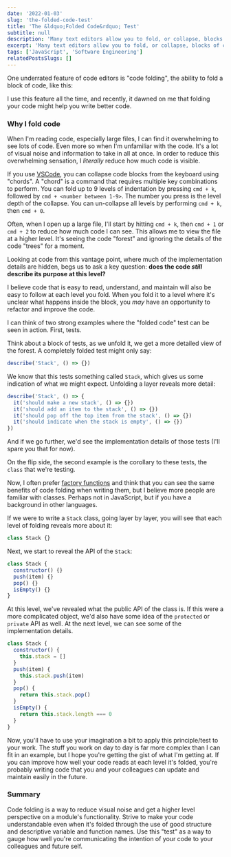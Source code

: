 ```yaml
---
date: '2022-01-03'
slug: 'the-folded-code-test'
title: 'The &ldquo;Folded Code&rdquo; Test'
subtitle: null
description: 'Many text editors allow you to fold, or collapse, blocks of code. I believe we can improve the design of our code by using this to our advantage.'
excerpt: 'Many text editors allow you to fold, or collapse, blocks of code. I believe we can improve the design of our code by using this to our advantage.'
tags: ['JavaScript', 'Software Engineering']
relatedPostsSlugs: []
---
```


One underrated feature of code editors is "code folding", the ability to fold a block of code, like this:

<div class="mb-4">
  <Gif
    alt="Animation of VSCode collapsing blocks of code from multiple lines, into a single line"
    gifSrc="/images/folding-code.gif"
    staticSrc="/images/code-folded-static.jpg"
  />
</div>

I use this feature all the time, and recently, it dawned on me that folding your code might help you write better code.

### Why I fold code

When I'm reading code, especially large files, I can find it overwhelming to see lots of code. Even more so when I'm unfamiliar with the code. It's a lot of visual noise and information to take in all at once. In order to reduce this overwhelming sensation, I _literally_ reduce how much code is visible.

If you use [VSCode](https://code.visualstudio.com/), you can collapse code blocks from the keyboard using "chords". A "chord" is a command that requires multiple key combinations to perform. You can fold up to 9 levels of indentation by pressing `cmd + k`, followed by `cmd + <number between 1-9>`. <Marker content="I work on a Mac, please convert <code>cmd</code> to <code>ctrl</code> if you are a Windows user." /> The number you press is the level depth of the collapse. You can un-collapse all levels by performing `cmd + k`, then `cmd + 0`.

Often, when I open up a large file, I'll start by hitting `cmd + k`, then `cmd + 1` or `cmd + 2` to reduce how much code I can see. This allows me to view the file at a higher level. It's seeing the code "forest" and ignoring the details of the code "trees" for a moment.

Looking at code from this vantage point, where much of the implementation details are hidden, begs us to ask a key question: **does the code _still_ describe its purpose at this level?**

I believe <Marker content="Yes, this is my <em>opinion</em>" /> code that is easy to read, understand, and maintain will also be easy to follow at each level you fold. When you fold it to a level where it's unclear what happens inside the block, you _may_ have an opportunity to refactor and improve the code.

I can think of two strong examples where the "folded code" test can be seen in action. First, tests.

Think about a block of tests, as we unfold it, we get a more detailed view of the forest. A completely folded test might only say:

```javascript
describe('Stack', () => {})
```

We know that this tests something called `Stack`, which gives us some indication of what we might expect. Unfolding a layer reveals more detail:

```javascript
describe('Stack', () => {
  it('should make a new stack', () => {})
  it('should add an item to the stack', () => {})
  it('should pop off the top item from the stack', () => {})
  it('should indicate when the stack is empty', () => {})
})
```

And if we go further, we'd see the implementation details of those tests (I'll spare you that for now).

On the flip side, the second example is the corollary to these tests, the `class` that we're testing.

Now, I often prefer [factory functions](what-is-a-factory-function) and think that you can see the same benefits of code folding when writing them, but I believe more people are familiar with classes. Perhaps not in JavaScript, but if you have a background in other languages.

If we were to write a `Stack` class, going layer by layer, you will see that each level of folding reveals more about it:

```javascript
class Stack {}
```

Next, we start to reveal the API of the `Stack`:

```javascript
class Stack {
  constructor() {}
  push(item) {}
  pop() {}
  isEmpty() {}
}
```

At this level, we've revealed what the public API of the class is. If this were a more complicated object, we'd also have some idea of the `protected` or `private` API as well. At the next level, we can see some of the implementation details.

```javascript
class Stack {
  constructor() {
    this.stack = []
  }
  push(item) {
    this.stack.push(item)
  }
  pop() {
    return this.stack.pop()
  }
  isEmpty() {
    return this.stack.length === 0
  }
}
```

Now, you'll have to use your imagination a bit to apply this principle/test <Marker content="Honestly, I don't know what it is. Just a thought that's been in my brain for a few months." /> to your work. The stuff you work on day to day is far more complex than I can fit in an example, but I hope you're getting the gist of what I'm getting at. If you can improve how well your code reads at each level it's folded, you're probably writing code that you and your colleagues can update and maintain easily in the future.

### Summary

Code folding is a way to reduce visual noise and get a higher level perspective on a module's functionality. Strive to make your code understandable even when it's folded through the use of good structure and descriptive variable and function names. Use this "test" as a way to gauge how well you're communicating the intention of your code to your colleagues and future self.
